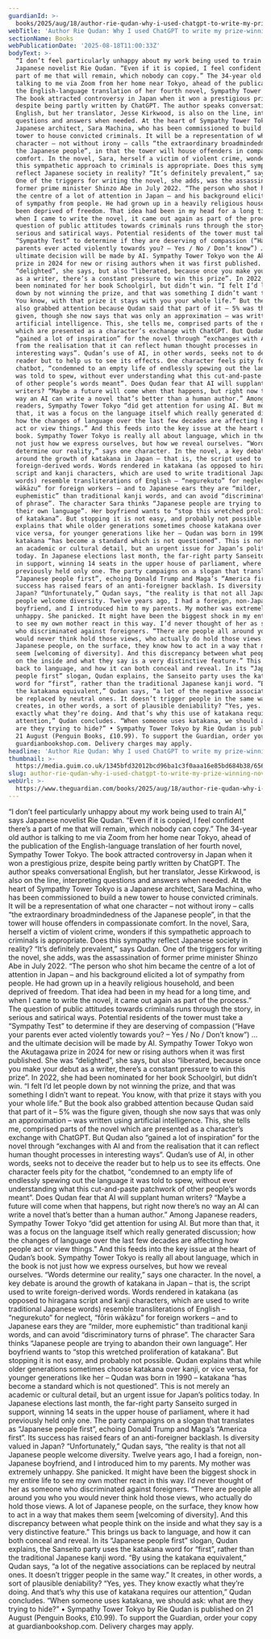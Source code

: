 ```yaml
---
guardianId: >-
  books/2025/aug/18/author-rie-qudan-why-i-used-chatgpt-to-write-my-prize-winning-novel
webTitle: 'Author Rie Qudan: Why I used ChatGPT to write my prize-winning novel'
sectionName: Books
webPublicationDate: '2025-08-18T11:00:33Z'
bodyText: >-
  “I don’t feel particularly unhappy about my work being used to train AI,” says
  Japanese novelist Rie Qudan. “Even if it is copied, I feel confident there’s a
  part of me that will remain, which nobody can copy.” The 34-year old author is
  talking to me via Zoom from her home near Tokyo, ahead of the publication of
  the English-language translation of her fourth novel, Sympathy Tower Tokyo.
  The book attracted controversy in Japan when it won a prestigious prize,
  despite being partly written by ChatGPT. The author speaks conversational
  English, but her translator, Jesse Kirkwood, is also on the line, interpreting
  questions and answers when needed. At the heart of Sympathy Tower Tokyo is a
  Japanese architect, Sara Machina, who has been commissioned to build a new
  tower to house convicted criminals. It will be a representation of what one
  character – not without irony – calls “the extraordinary broadmindedness of
  the Japanese people”, in that the tower will house offenders in compassionate
  comfort. In the novel, Sara, herself a victim of violent crime, wonders if
  this sympathetic approach to criminals is appropriate. Does this sympathy
  reflect Japanese society in reality? “It’s definitely prevalent,” says Qudan.
  One of the triggers for writing the novel, she adds, was the assassination of
  former prime minister Shinzo Abe in July 2022. “The person who shot him became
  the centre of a lot of attention in Japan – and his background elicited a lot
  of sympathy from people. He had grown up in a heavily religious household, and
  been deprived of freedom. That idea had been in my head for a long time, and
  when I came to write the novel, it came out again as part of the process.” The
  question of public attitudes towards criminals runs through the story, in
  serious and satirical ways. Potential residents of the tower must take a
  “Sympathy Test” to determine if they are deserving of compassion (“Have your
  parents ever acted violently towards you? – Yes / No / Don’t know”) … and the
  ultimate decision will be made by AI. Sympathy Tower Tokyo won the Akutagawa
  prize in 2024 for new or rising authors when it was first published. She was
  “delighted”, she says, but also “liberated, because once you make your debut
  as a writer, there’s a constant pressure to win this prize”. In 2022, she had
  been nominated for her book Schoolgirl, but didn’t win. “I felt I’d let people
  down by not winning the prize, and that was something I didn’t want to repeat.
  You know, with that prize it stays with you your whole life.” But the book
  also grabbed attention because Qudan said that part of it – 5% was the figure
  given, though she now says that was only an approximation – was written using
  artificial intelligence. This, she tells me, comprised parts of the novel
  which are presented as a character’s exchange with ChatGPT. But Qudan also
  “gained a lot of inspiration” for the novel through “exchanges with AI and
  from the realisation that it can reflect human thought processes in
  interesting ways”. Qudan’s use of AI, in other words, seeks not to deceive the
  reader but to help us to see its effects. One character feels pity for the
  chatbot, “condemned to an empty life of endlessly spewing out the language it
  was told to spew, without ever understanding what this cut-and-paste patchwork
  of other people’s words meant”. Does Qudan fear that AI will supplant human
  writers? “Maybe a future will come when that happens, but right now there’s no
  way an AI can write a novel that’s better than a human author.” Among Japanese
  readers, Sympathy Tower Tokyo “did get attention for using AI. But more than
  that, it was a focus on the language itself which really generated discussion;
  how the changes of language over the last few decades are affecting how people
  act or view things.” And this feeds into the key issue at the heart of Qudan’s
  book. Sympathy Tower Tokyo is really all about language, which in the book is
  not just how we express ourselves, but how we reveal ourselves. “Words
  determine our reality,” says one character. In the novel, a key debate is
  around the growth of katakana in Japan – that is, the script used to write
  foreign-derived words. Words rendered in katakana (as opposed to hiragana
  script and kanji characters, which are used to write traditional Japanese
  words) resemble transliterations of English – “negurekuto” for neglect, “fōrin
  wākāzu” for foreign workers – and to Japanese ears they are “milder, more
  euphemistic” than traditional kanji words, and can avoid “discriminatory turns
  of phrase”. The character Sara thinks “Japanese people are trying to abandon
  their own language”. Her boyfriend wants to “stop this wretched proliferation
  of katakana”. But stopping it is not easy, and probably not possible. Qudan
  explains that while older generations sometimes choose katakana over kanji, or
  vice versa, for younger generations like her – Qudan was born in 1990 –
  katakana “has become a standard which is not questioned”. This is not merely
  an academic or cultural detail, but an urgent issue for Japan’s politics
  today. In Japanese elections last month, the far-right party Sanseito surged
  in support, winning 14 seats in the upper house of parliament, where it had
  previously held only one. The party campaigns on a slogan that translates as
  “Japanese people first”, echoing Donald Trump and Maga’s “America first”. Its
  success has raised fears of an anti-foreigner backlash. Is diversity valued in
  Japan? “Unfortunately,” Qudan says, “the reality is that not all Japanese
  people welcome diversity. Twelve years ago, I had a foreign, non-Japanese
  boyfriend, and I introduced him to my parents. My mother was extremely
  unhappy. She panicked. It might have been the biggest shock in my entire life
  to see my own mother react in this way. I’d never thought of her as someone
  who discriminated against foreigners. “There are people all around you who you
  would never think hold those views, who actually do hold those views. A lot of
  Japanese people, on the surface, they know how to act in a way that makes them
  seem [welcoming of diversity]. And this discrepancy between what people think
  on the inside and what they say is a very distinctive feature.” This brings us
  back to language, and how it can both conceal and reveal. In its “Japanese
  people first” slogan, Qudan explains, the Sanseito party uses the katakana
  word for “first”, rather than the traditional Japanese kanji word. “By using
  the katakana equivalent,” Qudan says, “a lot of the negative associations can
  be replaced by neutral ones. It doesn’t trigger people in the same way.” It
  creates, in other words, a sort of plausible deniability? “Yes, yes. They know
  exactly what they’re doing. And that’s why this use of katakana requires our
  attention,” Qudan concludes. “When someone uses katakana, we should ask: what
  are they trying to hide?” • Sympathy Tower Tokyo by Rie Qudan is published on
  21 August (Penguin Books, £10.99). To support the Guardian, order your copy at
  guardianbookshop.com. Delivery charges may apply.
headline: 'Author Rie Qudan: Why I used ChatGPT to write my prize-winning novel'
thumbnail: >-
  https://media.guim.co.uk/1345bfd32012bcd96ba1c3f0aaa16e85bd684b38/656_1228_2119_1693/500.jpg
slug: author-rie-qudan-why-i-used-chatgpt-to-write-my-prize-winning-novel
webUrl: >-
  https://www.theguardian.com/books/2025/aug/18/author-rie-qudan-why-i-used-chatgpt-to-write-my-prize-winning-novel
---
```

“I don’t feel particularly unhappy about my work being used to train AI,” says Japanese novelist Rie Qudan. “Even if it is copied, I feel confident there’s a part of me that will remain, which nobody can copy.” The 34-year old author is talking to me via Zoom from her home near Tokyo, ahead of the publication of the English-language translation of her fourth novel, Sympathy Tower Tokyo. The book attracted controversy in Japan when it won a prestigious prize, despite being partly written by ChatGPT. The author speaks conversational English, but her translator, Jesse Kirkwood, is also on the line, interpreting questions and answers when needed. At the heart of Sympathy Tower Tokyo is a Japanese architect, Sara Machina, who has been commissioned to build a new tower to house convicted criminals. It will be a representation of what one character – not without irony – calls “the extraordinary broadmindedness of the Japanese people”, in that the tower will house offenders in compassionate comfort. In the novel, Sara, herself a victim of violent crime, wonders if this sympathetic approach to criminals is appropriate. Does this sympathy reflect Japanese society in reality? “It’s definitely prevalent,” says Qudan. One of the triggers for writing the novel, she adds, was the assassination of former prime minister Shinzo Abe in July 2022. “The person who shot him became the centre of a lot of attention in Japan – and his background elicited a lot of sympathy from people. He had grown up in a heavily religious household, and been deprived of freedom. That idea had been in my head for a long time, and when I came to write the novel, it came out again as part of the process.” The question of public attitudes towards criminals runs through the story, in serious and satirical ways. Potential residents of the tower must take a “Sympathy Test” to determine if they are deserving of compassion (“Have your parents ever acted violently towards you? – Yes / No / Don’t know”) … and the ultimate decision will be made by AI. Sympathy Tower Tokyo won the Akutagawa prize in 2024 for new or rising authors when it was first published. She was “delighted”, she says, but also “liberated, because once you make your debut as a writer, there’s a constant pressure to win this prize”. In 2022, she had been nominated for her book Schoolgirl, but didn’t win. “I felt I’d let people down by not winning the prize, and that was something I didn’t want to repeat. You know, with that prize it stays with you your whole life.” But the book also grabbed attention because Qudan said that part of it – 5% was the figure given, though she now says that was only an approximation – was written using artificial intelligence. This, she tells me, comprised parts of the novel which are presented as a character’s exchange with ChatGPT. But Qudan also “gained a lot of inspiration” for the novel through “exchanges with AI and from the realisation that it can reflect human thought processes in interesting ways”. Qudan’s use of AI, in other words, seeks not to deceive the reader but to help us to see its effects. One character feels pity for the chatbot, “condemned to an empty life of endlessly spewing out the language it was told to spew, without ever understanding what this cut-and-paste patchwork of other people’s words meant”. Does Qudan fear that AI will supplant human writers? “Maybe a future will come when that happens, but right now there’s no way an AI can write a novel that’s better than a human author.” Among Japanese readers, Sympathy Tower Tokyo “did get attention for using AI. But more than that, it was a focus on the language itself which really generated discussion; how the changes of language over the last few decades are affecting how people act or view things.” And this feeds into the key issue at the heart of Qudan’s book. Sympathy Tower Tokyo is really all about language, which in the book is not just how we express ourselves, but how we reveal ourselves. “Words determine our reality,” says one character. In the novel, a key debate is around the growth of katakana in Japan – that is, the script used to write foreign-derived words. Words rendered in katakana (as opposed to hiragana script and kanji characters, which are used to write traditional Japanese words) resemble transliterations of English – “negurekuto” for neglect, “fōrin wākāzu” for foreign workers – and to Japanese ears they are “milder, more euphemistic” than traditional kanji words, and can avoid “discriminatory turns of phrase”. The character Sara thinks “Japanese people are trying to abandon their own language”. Her boyfriend wants to “stop this wretched proliferation of katakana”. But stopping it is not easy, and probably not possible. Qudan explains that while older generations sometimes choose katakana over kanji, or vice versa, for younger generations like her – Qudan was born in 1990 – katakana “has become a standard which is not questioned”. This is not merely an academic or cultural detail, but an urgent issue for Japan’s politics today. In Japanese elections last month, the far-right party Sanseito surged in support, winning 14 seats in the upper house of parliament, where it had previously held only one. The party campaigns on a slogan that translates as “Japanese people first”, echoing Donald Trump and Maga’s “America first”. Its success has raised fears of an anti-foreigner backlash. Is diversity valued in Japan? “Unfortunately,” Qudan says, “the reality is that not all Japanese people welcome diversity. Twelve years ago, I had a foreign, non-Japanese boyfriend, and I introduced him to my parents. My mother was extremely unhappy. She panicked. It might have been the biggest shock in my entire life to see my own mother react in this way. I’d never thought of her as someone who discriminated against foreigners. “There are people all around you who you would never think hold those views, who actually do hold those views. A lot of Japanese people, on the surface, they know how to act in a way that makes them seem [welcoming of diversity]. And this discrepancy between what people think on the inside and what they say is a very distinctive feature.” This brings us back to language, and how it can both conceal and reveal. In its “Japanese people first” slogan, Qudan explains, the Sanseito party uses the katakana word for “first”, rather than the traditional Japanese kanji word. “By using the katakana equivalent,” Qudan says, “a lot of the negative associations can be replaced by neutral ones. It doesn’t trigger people in the same way.” It creates, in other words, a sort of plausible deniability? “Yes, yes. They know exactly what they’re doing. And that’s why this use of katakana requires our attention,” Qudan concludes. “When someone uses katakana, we should ask: what are they trying to hide?” • Sympathy Tower Tokyo by Rie Qudan is published on 21 August (Penguin Books, £10.99). To support the Guardian, order your copy at guardianbookshop.com. Delivery charges may apply.
